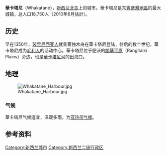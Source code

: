 {{Infobox settlement
<!--See Template:Infobox Settlement for additional fields that may be available-->
<!--See the Table at Infobox Settlement for all fields and descriptions of usage-->
<!-- Basic info  ---------------->
|name                   =  華卡塔尼
|official_name          =
|other_name             =
|native_name            =  <!-- if different from the English name -->
|native_name_lang       =  <!-- Use ISO639 code, e.g. "fr" for French.
                           If there is more than one native name, in differenet languages,
                           enter those names using {{tl|lang}}, instead -->
|nickname               =
|settlement_type        = <!-- e.g. Town, Village, City, etc.-->
|total_type             = 轄區<!-- to set a non-standard label for total area and population rows -->
|motto                  =
<!-- images and maps  ----------->
|image_skyline          =
|imagesize              =
|image_caption          =
|image_flag             =
|flag_size              =
|image_seal             =
|seal_size              =
|image_shield           =
|shield_size            =
|image_blank_emblem     =
|blank_emblem_type      =
|blank_emblem_size      =
|image_map              =
|mapsize                =
|map_caption            = 華卡塔尼在新西蘭的位置
|pushpin_map            = New Zealand
|pushpin_label_position = left<!-- the position of the pushpin label: left, right, top, bottom, none -->
|pushpin_map_caption    =
|pushpin_mapsize        =
<!-- Location ------------------>
|subdivision_type         = 國家
|subdivision_name         = {{NZ}}
|subdivision_type1        = [[紐西蘭一級行政區劃|地區]]
|subdivision_name1        = [[豐盛灣區|豐盛灣區]]
|subdivision_type2        = [[紐西蘭二級行政區劃|國土管理局]]
|subdivision_name2        = 華卡塔尼區
<!-- Smaller parts (e.g. boroughs of a city) and seat of government -->
|seat_type              =
|seat                   =
|parts_type             =
|parts_style            = <!-- =list (for list), coll (for collapsed list), para (for paragraph format)
                               Default is list if up to 5 items, coll if more than 5-->
|parts                  = <!-- parts text, or header for parts list -->
|p1                     =
|p2                     = <!-- etc. up to p50: for separate parts to be listed-->
<!-- Politics ----------------->
|government_footnotes   =
|government_type        =
|leader_title           = [[市長|市長]]
|leader_name            = Tony Bonne
|leader_title1          = 副市長
|leader_name1           = [[朱迪·特納|朱迪·特納]]
|established_title      = 毛利人定居
|established_date       = 大约1200年
<!-- Area    --------------------->
|unit_pref                = <!--Enter: Imperial, to display imperial before metric-->
|area_footnotes           =
|area_total_km2           = 4442.07
|area_land_km2            =
|area_water_km2           =
|area_total_sq_mi         =
|area_land_sq_mi          =
|area_water_sq_mi         =
|area_water_percent       =
<!-- Elevation -------------------------->
|elevation_footnotes    =  <!--for references: use <ref> tags-->
|elevation_m            =
|elevation_ft           =
|elevation_max_m            =
|elevation_max_ft           =
|elevation_min_m            =
|elevation_min_ft           =
<!-- Population   ----------------------->
|population_as_of         = {{NZ population data|||y}}
|population_footnotes     = {{NZ population data||||y}}
|population_total         = {{formatnum:{{NZ population data|Whakatane District|y}}|R}}
|population_density_km2   = auto
|population_urban         = {{formatnum:{{NZ population data|Whakatane|y}}|R}}
|population_density_sq_mi =
<!-- General information  --------------->
|timezone=[[Time_in_New_Zealand|NZST]]
|utc_offset=+12
|timezone_DST=NZDT
|utc_offset_DST=+13
|coor_pinpoint         =<!-- can be used to specify exactly where/what the coordinates refer to -->
|coordinates_type       =
|coordinates_display    = display=inline,title <!-- delete unwanted option, if any -->
|latd=37 |latm=59 |lats= |latNS=S
|longd=177|longm=00 |longs= |longEW=E
<!-- Area/postal codes & others -------->
|postal_code_type       = 邮政编码
|postal_code            = 3120
|area_code              = 07
|website                = http://www.whakatane.govt.nz/
|footnotes              =
}}

'''華卡塔尼'''（Whakatane），[[新西兰|新西兰]][[北岛|北岛]]上的城市。華卡塔尼是东[[豐盛灣地區|豐盛灣地區]]的最大城镇，总人口18,750人（2010年6月估計）。

==历史==
早在1350年，[[玻里尼西亚人|玻里尼西亚人]]就乘著独木舟在華卡塔尼登陆，往后的数个世纪，華卡塔尼成为[[毛利人|毛利人]]的活动中心。華卡塔尼位于肥沃的[[朗基平原|朗基平原]]（Rangitaiki Plains）旁边，也是[[華卡塔尼河|華卡塔尼河]]的出海口。

==地理==
[[File:Whakatane_Harbour.jpg|thumb]]

===气候===
華卡塔尼气候适宜，温暖多雨，为[[亚热带气候|亚热带气候]]。

==参考资料==
{{reflist}}

[[Category:新西兰城市|Category:新西兰城市]]
[[Category:新西兰二级行政区|Category:新西兰二级行政区]]